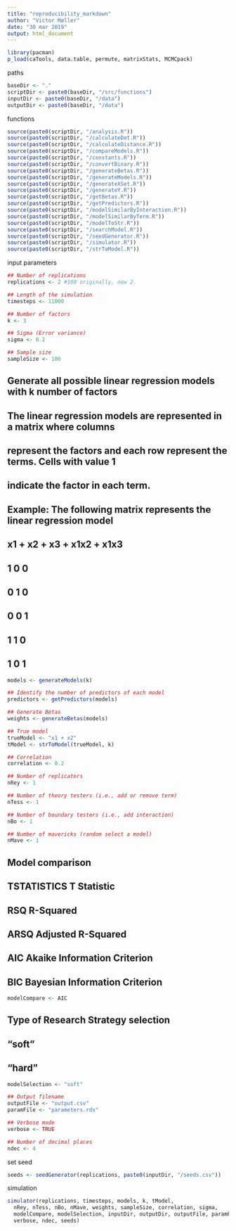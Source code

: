 ```yaml
---
title: "reproducibility_markdown"
author: "Victor Møller"
date: "30 mar 2019"
output: html_document
---
```


```r

library(pacman)
p_load(caTools, data.table, permute, matrixStats, MCMCpack)

```

paths

```r
baseDir <- "."
scriptDir <- paste0(baseDir, "/src/functions")
inputDir <- paste0(baseDir, "/data")
outputDir <- paste0(baseDir, "/data")
```

functions

```r
source(paste0(scriptDir, "/analysis.R"))
source(paste0(scriptDir, "/calculateDet.R"))
source(paste0(scriptDir, "/calculateDistance.R"))
source(paste0(scriptDir, "/compareModels.R"))
source(paste0(scriptDir, "/constants.R"))
source(paste0(scriptDir, "/convertBinary.R"))
source(paste0(scriptDir, "/generateBetas.R"))
source(paste0(scriptDir, "/generateModels.R"))
source(paste0(scriptDir, "/generateXSet.R"))
source(paste0(scriptDir, "/generateY.R"))
source(paste0(scriptDir, "/getBetas.R"))
source(paste0(scriptDir, "/getPredictors.R"))
source(paste0(scriptDir, "/modelSimilarByInteraction.R"))
source(paste0(scriptDir, "/modelSimilarByTerm.R"))
source(paste0(scriptDir, "/modelToStr.R"))
source(paste0(scriptDir, "/searchModel.R"))
source(paste0(scriptDir, "/seedGenerator.R"))
source(paste0(scriptDir, "/simulator.R"))
source(paste0(scriptDir, "/strToModel.R"))
```

input parameters

```r

## Number of replications
replications <- 2 #100 originally, now 2. 

## Length of the simulation
timesteps <- 11000

## Number of factors
k <- 3

## Sigma (Error variance)
sigma <- 0.2

## Sample size
sampleSize <- 100

```

## Generate all possible linear regression models with k number of factors
##
## The linear regression models are represented in a matrix where columns
## represent the factors and each row represent the terms. Cells with value 1
## indicate the factor in each term.
##
## Example: The following matrix represents the linear regression model
##          x1 + x2 + x3 + x1x2 + x1x3
##
##      1   0   0
##      0   1   0
##      0   0   1
##      1   1   0
##      1   0   1

```r
models <- generateModels(k)

## Identify the number of predictors of each model
predictors <- getPredictors(models)

## Generate Betas
weights <- generateBetas(models)

## True model
trueModel <- "x1 + x2"
tModel <- strToModel(trueModel, k)

## Correlation
correlation <- 0.2

## Number of replicators
nRey <- 1

## Number of theory testers (i.e., add or remove term)
nTess <- 1

## Number of boundary testers (i.e., add interaction)
nBo <- 1

## Number of mavericks (random select a model)
nMave <- 1
```

## Model comparison
##
## TSTATISTICS    T Statistic
## RSQ            R-Squared
## ARSQ           Adjusted R-Squared
## AIC            Akaike Information Criterion
## BIC            Bayesian Information Criterion

```r
modelCompare <- AIC
```

## Type of Research Strategy selection
##
## "soft"
## "hard"

```r

modelSelection <- "soft"

## Output filename
outputFile <- "output.csv"
paramFile <- "parameters.rds"

## Verbose mode
verbose <- TRUE

## Number of decimal places
ndec <- 4

```

set seed

```r

seeds <- seedGenerator(replications, paste0(inputDir, "/seeds.csv"))

```

simulation

```r
simulator(replications, timesteps, models, k, tModel,
  nRey, nTess, nBo, nMave, weights, sampleSize, correlation, sigma,
  modelCompare, modelSelection, inputDir, outputDir, outputFile, paramFile,
  verbose, ndec, seeds)

```


